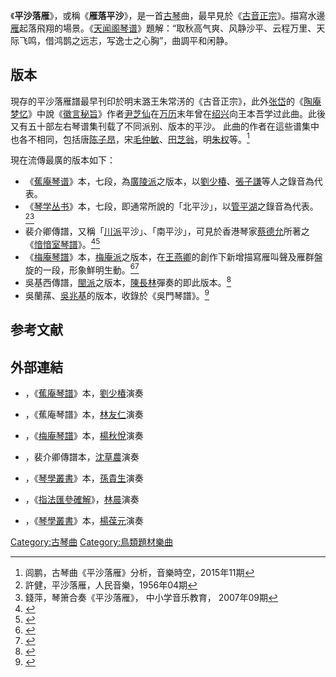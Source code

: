 《'''平沙落雁'''》，或稱《'''雁落平沙'''》，是一首[[古琴|古琴]]曲，最早見於《[[古音正宗|古音正宗]]》。描寫水邊[[雁|雁]]起落飛翔的場景。《[[天闻阁琴谱|天闻阁琴谱]]》題解：“取秋高气爽、风静沙平、云程万里、天际飞鸣，借鸿鹊之远志，写逸士之心胸”，曲調平和闲静。

==版本==
現存的平沙落雁譜最早刊印於明末潞王朱常淓的《古音正宗》，此外[[張岱_(明)|张岱]]的《[[陶庵梦忆|陶庵梦忆]]》中說《[[徽言秘旨|徽言秘旨]]》作者[[尹芝仙|尹芝仙]]在[[万历|万历]]末年曾在[[绍兴|绍兴]]向王本吾学过此曲。此後又有五十部左右琴谱集刊载了不同派别、版本的平沙。 此曲的作者在這些谱集中也各不相同，包括唐[[陈子昂|陈子昂]]，宋[[毛仲敏|毛仲敏]]、[[田芝翁|田芝翁]]，明[[朱权|朱权]]等。<ref>闾鹏，古琴曲《平沙落雁》分析，音樂時空，2015年11期</ref>

現在流傳最廣的版本如下：
*《[[蕉庵琴谱|蕉庵琴谱]]》本，七段，為[[廣陵派|廣陵派]]之版本，以[[劉少椿|劉少椿]]、[[張子謙|張子謙]]等人之錄音為代表。
*《[[琴学丛书|琴学丛书]]》本，七段，即通常所說的「北平沙」，以[[管平湖|管平湖]]之錄音為代表。<ref>許健，平沙落雁，人民音樂，1956年04期</ref><ref>錢萍，琴箫合奏《平沙落雁》， 中小学音乐教育， 2007年09期</ref>
*裴介卿傳譜，又稱「[[蜀派古琴|川派]]平沙」、「南平沙」，可見於香港琴家[[蔡德允|蔡德允]]所著之《[[愔愔室琴譜|愔愔室琴譜]]》。<ref>{{Cite book|title=《愔愔室琴譜》|last=蔡德允|publisher=香港中文大學出版社|year=2000|location=香港|editor-last=榮鴻曾|editor2-last=劉楚華}}</ref><ref>{{Cite book|title=《成都市志：文化艺术志》|publisher=四川辞书出版社|year=1999|pages=553|quote=尤以《南平沙》和《醉渔唱晚》为蜀派代表性琴曲。}}</ref>
*《[[梅庵琴譜|梅庵琴譜]]》本，[[梅庵派|梅庵派]]之版本，在[[王燕卿|王燕卿]]的創作下新增描寫雁叫聲及雁群盤旋的一段，形象鮮明生動。<ref>{{Cite book|title=《梅庵琴譜》|editor-last=徐立孫|editor2-last=邵森}}</ref><ref>{{Cite book|title=《梅庵琴人傳》|last=嚴曉星|first=|publisher=中華書局|year=2011|isbn=9787101078961|location=北京|pages=20}}</ref>
*吳基西傳譜，[[閩派|閩派]]之版本，[[陳長林|陳長林]]彈奏的即此版本。<ref name="譜集">{{Cite book|title=《陳長林古琴譜集》|last=陳長林|first=|publisher=文化藝術出版社|year=2013|isbn=9787503956904}}</ref>
*吳蘭蓀、[[吳兆基|吳兆基]]的版本，收錄於《吳門琴譜》。<ref>{{Cite book|title=《吳門琴譜》|last=吳門琴社|publisher=古吳軒|year=1998|location=蘇州}}</ref>

==参考文献==
{{reflist}}

== 外部連結 ==
* {{YouTube|0KmskdTG57w|〈平沙落雁〉}}，《[[蕉庵琴譜|蕉庵琴譜]]》本，[[劉少椿|劉少椿]]演奏
* {{YouTube|Y0SH6QqjguY|〈平沙落雁〉}}，《蕉庵琴譜》本，[[林友仁|林友仁]]演奏
* {{YouTube|_YAMwEcIQ-c|〈平沙落雁〉}}，《[[梅庵琴譜|梅庵琴譜]]》本，[[楊秋悅|楊秋悅]]演奏
* {{YouTube|_g831j2ySLY|〈平沙落雁〉}}，裴介卿傳譜本，[[沈草農|沈草農]]演奏
* {{YouTube|OsXXIZ46Tcg|title=〈平沙落雁〉}}，《[[琴學叢書|琴學叢書]]》本，[[孫貴生|孫貴生]]演奏
* {{YouTube|20H4vJS3d84|〈平沙落雁〉|m=36|s=35}}，《[[指法匯參確解|指法匯參確解]]》，[[林晨|林晨]]演奏
* {{YouTube|YqKqIP5SPE4|〈平沙落雁〉}}，《[[琴學叢書|琴學叢書]]》本，[[楊葆元|楊葆元]]演奏

{{古琴}}

[[Category:古琴曲|Category:古琴曲]]
[[Category:鳥類題材樂曲|Category:鳥類題材樂曲]]